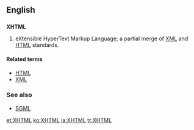 ==English==

==={{initialism}}===
{{wikipedia}}
'''XHTML'''

# eXtensible HyperText Markup Language; a partial merge of [[XML]] and [[HTML]] standards.

====Related terms====
*[[HTML]]
*[[XML]]

===See also===
*[[SGML]]

[[et:XHTML]]
[[ko:XHTML]]
[[ja:XHTML]]
[[tr:XHTML]]
